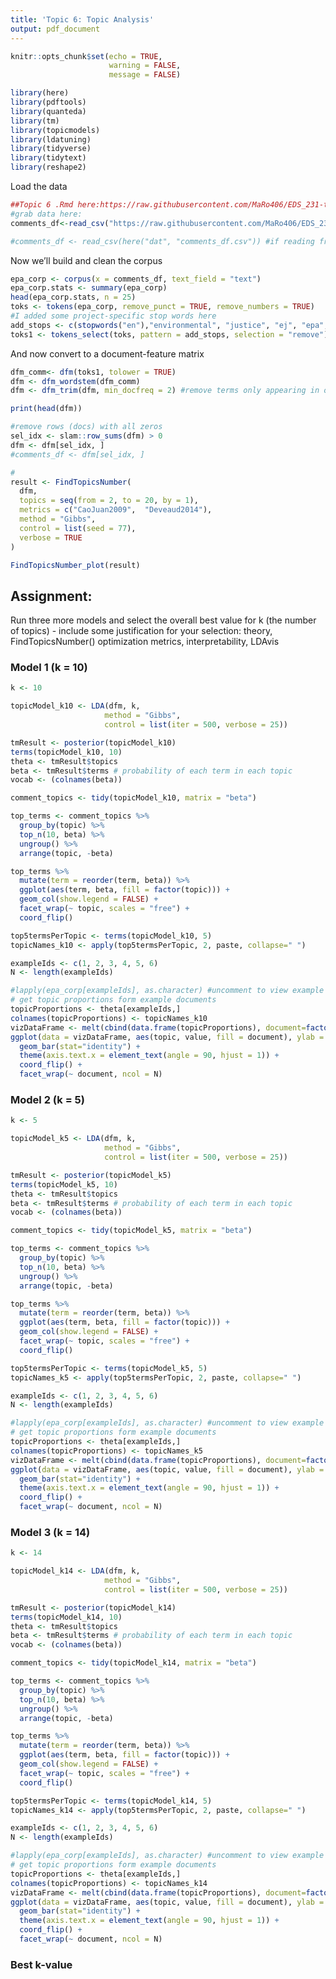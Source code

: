 ```yaml
---
title: 'Topic 6: Topic Analysis'
output: pdf_document
---
```


```r
knitr::opts_chunk$set(echo = TRUE,
                      warning = FALSE,
                      message = FALSE)
```

```r
library(here)
library(pdftools)
library(quanteda)
library(tm)
library(topicmodels)
library(ldatuning)
library(tidyverse)
library(tidytext)
library(reshape2)

```

Load the data

```r
##Topic 6 .Rmd here:https://raw.githubusercontent.com/MaRo406/EDS_231-text-sentiment/main/topic_6.Rmd
#grab data here: 
comments_df<-read_csv("https://raw.githubusercontent.com/MaRo406/EDS_231-text-sentiment/main/dat/comments_df.csv")

#comments_df <- read_csv(here("dat", "comments_df.csv")) #if reading from local
```

Now we'll build and clean the corpus

```r
epa_corp <- corpus(x = comments_df, text_field = "text")
epa_corp.stats <- summary(epa_corp)
head(epa_corp.stats, n = 25)
toks <- tokens(epa_corp, remove_punct = TRUE, remove_numbers = TRUE)
#I added some project-specific stop words here
add_stops <- c(stopwords("en"),"environmental", "justice", "ej", "epa", "public", "comment")
toks1 <- tokens_select(toks, pattern = add_stops, selection = "remove")

```

And now convert to a document-feature matrix

```r
dfm_comm<- dfm(toks1, tolower = TRUE)
dfm <- dfm_wordstem(dfm_comm)
dfm <- dfm_trim(dfm, min_docfreq = 2) #remove terms only appearing in one doc (min_termfreq = 10)

print(head(dfm))

#remove rows (docs) with all zeros
sel_idx <- slam::row_sums(dfm) > 0 
dfm <- dfm[sel_idx, ]
#comments_df <- dfm[sel_idx, ]
```

```r
#
result <- FindTopicsNumber(
  dfm,
  topics = seq(from = 2, to = 20, by = 1),
  metrics = c("CaoJuan2009",  "Deveaud2014"),
  method = "Gibbs",
  control = list(seed = 77),
  verbose = TRUE
)
```


```r
FindTopicsNumber_plot(result)
```

## Assignment:

Run three more models and select the overall best value for k (the number of topics) - include some justification for your selection: theory, FindTopicsNumber() optimization metrics, interpretability, LDAvis

### Model 1 (k = 10)

```r
k <- 10

topicModel_k10 <- LDA(dfm, k, 
                     method = "Gibbs", 
                     control = list(iter = 500, verbose = 25))

tmResult <- posterior(topicModel_k10)
terms(topicModel_k10, 10)
theta <- tmResult$topics
beta <- tmResult$terms # probability of each term in each topic
vocab <- (colnames(beta))
```

```r
comment_topics <- tidy(topicModel_k10, matrix = "beta")

top_terms <- comment_topics %>%
  group_by(topic) %>%
  top_n(10, beta) %>%
  ungroup() %>%
  arrange(topic, -beta)

top_terms %>%
  mutate(term = reorder(term, beta)) %>%
  ggplot(aes(term, beta, fill = factor(topic))) +
  geom_col(show.legend = FALSE) +
  facet_wrap(~ topic, scales = "free") +
  coord_flip()

```

```r
top5termsPerTopic <- terms(topicModel_k10, 5)
topicNames_k10 <- apply(top5termsPerTopic, 2, paste, collapse=" ")
```

```r
exampleIds <- c(1, 2, 3, 4, 5, 6)
N <- length(exampleIds)

#lapply(epa_corp[exampleIds], as.character) #uncomment to view example text
# get topic proportions form example documents
topicProportions <- theta[exampleIds,]
colnames(topicProportions) <- topicNames_k10
vizDataFrame <- melt(cbind(data.frame(topicProportions), document=factor(1:N)), variable.name = "topic", id.vars = "document")  
ggplot(data = vizDataFrame, aes(topic, value, fill = document), ylab = "proportion") +
  geom_bar(stat="identity") +
  theme(axis.text.x = element_text(angle = 90, hjust = 1)) +  
  coord_flip() +
  facet_wrap(~ document, ncol = N)
```

### Model 2 (k = 5)

```r
k <- 5

topicModel_k5 <- LDA(dfm, k, 
                     method = "Gibbs", 
                     control = list(iter = 500, verbose = 25))

tmResult <- posterior(topicModel_k5)
terms(topicModel_k5, 10)
theta <- tmResult$topics
beta <- tmResult$terms # probability of each term in each topic
vocab <- (colnames(beta))
```

```r
comment_topics <- tidy(topicModel_k5, matrix = "beta")

top_terms <- comment_topics %>%
  group_by(topic) %>%
  top_n(10, beta) %>%
  ungroup() %>%
  arrange(topic, -beta)

top_terms %>%
  mutate(term = reorder(term, beta)) %>%
  ggplot(aes(term, beta, fill = factor(topic))) +
  geom_col(show.legend = FALSE) +
  facet_wrap(~ topic, scales = "free") +
  coord_flip()

```

```r
top5termsPerTopic <- terms(topicModel_k5, 5)
topicNames_k5 <- apply(top5termsPerTopic, 2, paste, collapse=" ")

exampleIds <- c(1, 2, 3, 4, 5, 6)
N <- length(exampleIds)

#lapply(epa_corp[exampleIds], as.character) #uncomment to view example text
# get topic proportions form example documents
topicProportions <- theta[exampleIds,]
colnames(topicProportions) <- topicNames_k5
vizDataFrame <- melt(cbind(data.frame(topicProportions), document=factor(1:N)), variable.name = "topic", id.vars = "document")  
ggplot(data = vizDataFrame, aes(topic, value, fill = document), ylab = "proportion") +
  geom_bar(stat="identity") +
  theme(axis.text.x = element_text(angle = 90, hjust = 1)) +  
  coord_flip() +
  facet_wrap(~ document, ncol = N)
```

### Model 3 (k = 14)

```r
k <- 14

topicModel_k14 <- LDA(dfm, k, 
                     method = "Gibbs", 
                     control = list(iter = 500, verbose = 25))

tmResult <- posterior(topicModel_k14)
terms(topicModel_k14, 10)
theta <- tmResult$topics
beta <- tmResult$terms # probability of each term in each topic
vocab <- (colnames(beta))
```

```r
comment_topics <- tidy(topicModel_k14, matrix = "beta")

top_terms <- comment_topics %>%
  group_by(topic) %>%
  top_n(10, beta) %>%
  ungroup() %>%
  arrange(topic, -beta)

top_terms %>%
  mutate(term = reorder(term, beta)) %>%
  ggplot(aes(term, beta, fill = factor(topic))) +
  geom_col(show.legend = FALSE) +
  facet_wrap(~ topic, scales = "free") +
  coord_flip()

```

```r
top5termsPerTopic <- terms(topicModel_k14, 5)
topicNames_k14 <- apply(top5termsPerTopic, 2, paste, collapse=" ")

exampleIds <- c(1, 2, 3, 4, 5, 6)
N <- length(exampleIds)

#lapply(epa_corp[exampleIds], as.character) #uncomment to view example text
# get topic proportions form example documents
topicProportions <- theta[exampleIds,]
colnames(topicProportions) <- topicNames_k14
vizDataFrame <- melt(cbind(data.frame(topicProportions), document=factor(1:N)), variable.name = "topic", id.vars = "document")  
ggplot(data = vizDataFrame, aes(topic, value, fill = document), ylab = "proportion") +
  geom_bar(stat="identity") +
  theme(axis.text.x = element_text(angle = 90, hjust = 1)) +  
  coord_flip() +
  facet_wrap(~ document, ncol = N)
```

### Best k-value

